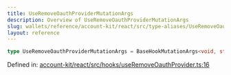 ```yaml
---
title: UseRemoveOauthProviderMutationArgs
description: Overview of UseRemoveOauthProviderMutationArgs
slug: wallets/reference/account-kit/react/src/type-aliases/UseRemoveOauthProviderMutationArgs
layout: reference
---
```


```ts
type UseRemoveOauthProviderMutationArgs = BaseHookMutationArgs<void, string>;
```

Defined in: [account-kit/react/src/hooks/useRemoveOauthProvider.ts:16](https://github.com/alchemyplatform/aa-sdk/blob/da19afd63b0ba06a4de95b0d2d7871f64d546304/account-kit/react/src/hooks/useRemoveOauthProvider.ts#L16)
